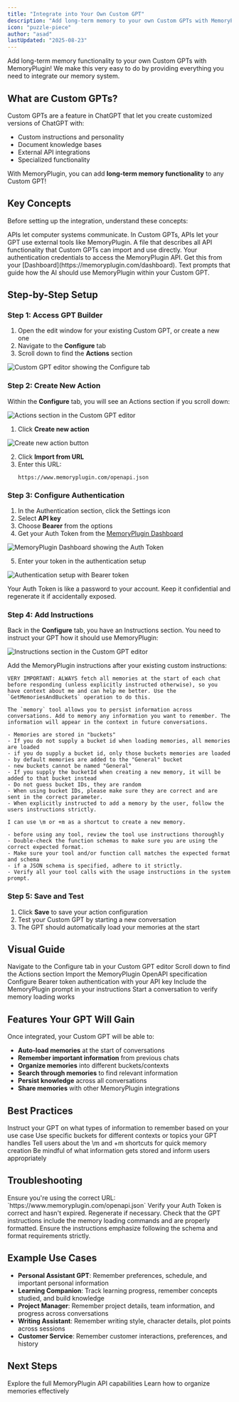 ```yaml
---
title: "Integrate into Your Own Custom GPT"
description: "Add long-term memory to your own Custom GPTs with MemoryPlugin"
icon: "puzzle-piece"
author: "asad"
lastUpdated: "2025-08-23"
---
```



<ArticleInfo author="asad" lastUpdated="2025-08-23" />

Add long-term memory functionality to your own Custom GPTs with MemoryPlugin! We make this very easy to do by providing everything you need to integrate our memory system.

## What are Custom GPTs?

Custom GPTs are a feature in ChatGPT that let you create customized versions of ChatGPT with:
- Custom instructions and personality
- Document knowledge bases
- External API integrations
- Specialized functionality

With MemoryPlugin, you can add **long-term memory functionality** to any Custom GPT!

## Key Concepts

Before setting up the integration, understand these concepts:

<Tabs>
  <Tab title="APIs">
    APIs let computer systems communicate. In Custom GPTs, APIs let your GPT use external tools like MemoryPlugin.
  </Tab>
  <Tab title="OpenAPI Spec">
    A file that describes all API functionality that Custom GPTs can import and use directly.
  </Tab>
  <Tab title="Auth Token">
    Your authentication credentials to access the MemoryPlugin API. Get this from your [Dashboard](https://memoryplugin.com/dashboard).
  </Tab>
  <Tab title="Custom Instructions">
    Text prompts that guide how the AI should use MemoryPlugin within your Custom GPT.
  </Tab>
</Tabs>

## Step-by-Step Setup

### Step 1: Access GPT Builder

1. Open the edit window for your existing Custom GPT, or create a new one
2. Navigate to the **Configure** tab
3. Scroll down to find the **Actions** section

![Custom GPT editor showing the Configure tab](/images/custom-gpt-integration/gpt-editor.png)

### Step 2: Create New Action

Within the **Configure** tab, you will see an Actions section if you scroll down:

![Actions section in the Custom GPT editor](/images/custom-gpt-integration/actions-section.png)

1. Click **Create new action**

![Create new action button](/images/custom-gpt-integration/create-action.png)

2. Click **Import from URL**
3. Enter this URL:
   ```
   https://www.memoryplugin.com/openapi.json
   ```

### Step 3: Configure Authentication

1. In the Authentication section, click the Settings icon
2. Select **API key**
3. Choose **Bearer** from the options
4. Get your Auth Token from the [MemoryPlugin Dashboard](https://memoryplugin.com/dashboard)

![MemoryPlugin Dashboard showing the Auth Token](/images/custom-gpt-integration/dashboard-token.png)

5. Enter your token in the authentication setup

![Authentication setup with Bearer token](/images/custom-gpt-integration/auth-setup.png)

<Warning>
Your Auth Token is like a password to your account. Keep it confidential and regenerate it if accidentally exposed.
</Warning>

<EmailIndependence />

### Step 4: Add Instructions

Back in the **Configure** tab, you have an Instructions section. You need to instruct your GPT how it should use MemoryPlugin:

![Instructions section in the Custom GPT editor](/images/custom-gpt-integration/instructions.png)

Add the MemoryPlugin instructions after your existing custom instructions:

```text
VERY IMPORTANT: ALWAYS fetch all memories at the start of each chat before responding (unless explicitly instructed otherwise), so you have context about me and can help me better. Use the `GetMemoriesAndBuckets` operation to do this.

The `memory` tool allows you to persist information across conversations. Add to memory any information you want to remember. The information will appear in the context in future conversations.

- Memories are stored in "buckets"
- If you do not supply a bucket id when loading memories, all memories are loaded
- if you do supply a bucket id, only those buckets memories are loaded
- by default memories are added to the "General" bucket
- new buckets cannot be named "General"
- If you supply the bucketId when creating a new memory, it will be added to that bucket instead
- Do not guess bucket IDs, they are random
- When using bucket IDs, please make sure they are correct and are sent in the correct parameter.
- When explicitly instructed to add a memory by the user, follow the users instructions strictly.

I can use \m or +m as a shortcut to create a new memory.

- before using any tool, review the tool use instructions thoroughly
- Double-check the function schemas to make sure you are using the correct expected format.
- Make sure your tool and/or function call matches the expected format and schema
- if a JSON schema is specified, adhere to it strictly.
- Verify all your tool calls with the usage instructions in the system prompt.
```

### Step 5: Save and Test

1. Click **Save** to save your action configuration
2. Test your Custom GPT by starting a new conversation
3. The GPT should automatically load your memories at the start

## Visual Guide

<Steps>
  <Step title="Configure Tab">
    Navigate to the Configure tab in your Custom GPT editor
  </Step>
  <Step title="Actions Section">
    Scroll down to find the Actions section
  </Step>
  <Step title="Import API">
    Import the MemoryPlugin OpenAPI specification
  </Step>
  <Step title="Set Authentication">
    Configure Bearer token authentication with your API key
  </Step>
  <Step title="Add Instructions">
    Include the MemoryPlugin prompt in your instructions
  </Step>
  <Step title="Test Integration">
    Start a conversation to verify memory loading works
  </Step>
</Steps>

## Features Your GPT Will Gain

Once integrated, your Custom GPT will be able to:

- **Auto-load memories** at the start of conversations
- **Remember important information** from previous chats
- **Organize memories** into different buckets/contexts
- **Search through memories** to find relevant information
- **Persist knowledge** across all conversations
- **Share memories** with other MemoryPlugin integrations

## Best Practices

<CardGroup cols={2}>
  <Card title="Memory Management" icon="brain">
    Instruct your GPT on what types of information to remember based on your use case
  </Card>
  <Card title="Bucket Strategy" icon="folder">
    Use specific buckets for different contexts or topics your GPT handles
  </Card>
  <Card title="User Shortcuts" icon="keyboard">
    Tell users about the \m and +m shortcuts for quick memory creation
  </Card>
  <Card title="Privacy" icon="shield">
    Be mindful of what information gets stored and inform users appropriately
  </Card>
</CardGroup>

## Troubleshooting

<AccordionGroup>
  <Accordion title="OpenAPI import failed">
    Ensure you're using the correct URL: `https://www.memoryplugin.com/openapi.json`
  </Accordion>
  <Accordion title="Authentication errors">
    Verify your Auth Token is correct and hasn't expired. Regenerate if necessary.
  </Accordion>
  <Accordion title="Memories not loading">
    Check that the GPT instructions include the memory loading commands and are properly formatted.
  </Accordion>
  <Accordion title="Function call errors">
    Ensure the instructions emphasize following the schema and format requirements strictly.
  </Accordion>
</AccordionGroup>

## Example Use Cases

- **Personal Assistant GPT**: Remember preferences, schedule, and important personal information
- **Learning Companion**: Track learning progress, remember concepts studied, and build knowledge
- **Project Manager**: Remember project details, team information, and progress across conversations
- **Writing Assistant**: Remember writing style, character details, plot points across sessions
- **Customer Service**: Remember customer interactions, preferences, and history

## Next Steps

<CardGroup cols={2}>
  <Card
    title="API Reference"
    icon="code"
    href="/api-reference/introduction"
  >
    Explore the full MemoryPlugin API capabilities
  </Card>
  <Card
    title="Memory Buckets Guide"
    icon="folder"
    href="/features/memory-buckets"
  >
    Learn how to organize memories effectively
  </Card>
</CardGroup>
